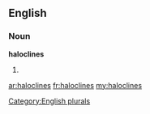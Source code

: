 ==English==

===Noun===
'''haloclines'''

# {{plural of|[[halocline]]}}

[[Category:English plurals]]

[[ar:haloclines]]
[[fr:haloclines]]
[[my:haloclines]]